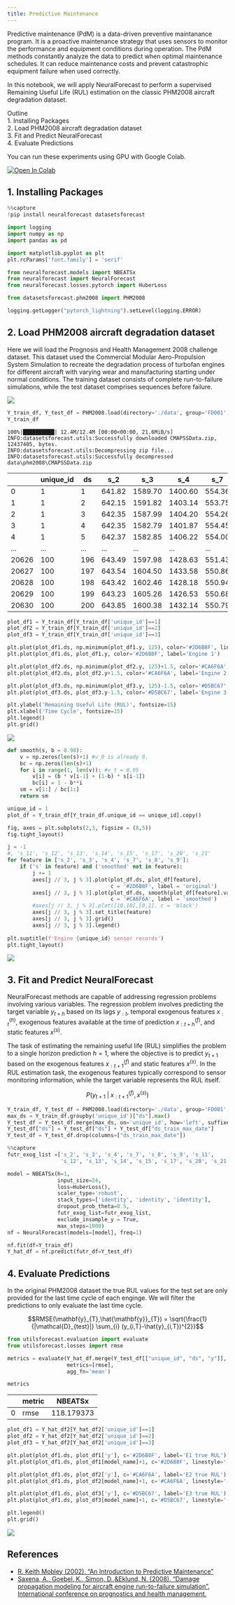 ```yaml
---
title: Predictive Maintenance
---
```


Predictive maintenance (PdM) is a data-driven preventive maintanance
program. It is a proactive maintenance strategy that uses sensors to
monitor the performance and equipment conditions during operation. The
PdM methods constantly analyze the data to predict when optimal
maintenance schedules. It can reduce maintenance costs and prevent
catastrophic equipment failure when used correctly.

In this notebook, we will apply NeuralForecast to perform a supervised
Remaining Useful Life (RUL) estimation on the classic PHM2008 aircraft
degradation dataset.

Outline<br/> 1. Installing Packages<br/> 2. Load PHM2008 aircraft
degradation dataset<br/> 3. Fit and Predict NeuralForecast<br/> 4.
Evaluate Predictions

You can run these experiments using GPU with Google Colab.

<a href="https://colab.research.google.com/github/Nixtla/neuralforecast/blob/main/nbs/examples/Predictive_Maintenance.ipynb" target="_parent"><img src="https://colab.research.google.com/assets/colab-badge.svg" alt="Open In Colab"/></a>

## 1. Installing Packages

```python
%%capture
!pip install neuralforecast datasetsforecast
```


```python
import logging
import numpy as np
import pandas as pd

import matplotlib.pyplot as plt
plt.rcParams['font.family'] = 'serif'

from neuralforecast.models import NBEATSx
from neuralforecast import NeuralForecast
from neuralforecast.losses.pytorch import HuberLoss

from datasetsforecast.phm2008 import PHM2008
```


```python
logging.getLogger("pytorch_lightning").setLevel(logging.ERROR)
```

## 2. Load PHM2008 aircraft degradation dataset

Here we will load the Prognosis and Health Management 2008 challenge
dataset. This dataset used the Commercial Modular Aero-Propulsion System
Simulation to recreate the degradation process of turbofan engines for
different aircraft with varying wear and manufacturing starting under
normal conditions. The training dataset consists of complete
run-to-failure simulations, while the test dataset comprises sequences
before failure.

![](https://github.com/Nixtla/neuralforecast/blob/main/nbs/imgs_losses/turbofan_engine.png?raw=1)

```python
Y_train_df, Y_test_df = PHM2008.load(directory='./data', group='FD001', clip_rul=False)
Y_train_df
```

``` text
100%|██████████| 12.4M/12.4M [00:00<00:00, 21.6MiB/s]
INFO:datasetsforecast.utils:Successfully downloaded CMAPSSData.zip, 12437405, bytes.
INFO:datasetsforecast.utils:Decompressing zip file...
INFO:datasetsforecast.utils:Successfully decompressed data\phm2008\CMAPSSData.zip
```

|       | unique_id | ds  | s_2    | s_3     | s_4     | s_7    | s_8     | s_9     | s_11  | s_12   | s_13    | s_14    | s_15   | s_17 | s_20  | s_21    | y   |
|-------|-----------|-----|--------|---------|---------|--------|---------|---------|-------|--------|---------|---------|--------|------|-------|---------|-----|
| 0     | 1         | 1   | 641.82 | 1589.70 | 1400.60 | 554.36 | 2388.06 | 9046.19 | 47.47 | 521.66 | 2388.02 | 8138.62 | 8.4195 | 392  | 39.06 | 23.4190 | 191 |
| 1     | 1         | 2   | 642.15 | 1591.82 | 1403.14 | 553.75 | 2388.04 | 9044.07 | 47.49 | 522.28 | 2388.07 | 8131.49 | 8.4318 | 392  | 39.00 | 23.4236 | 190 |
| 2     | 1         | 3   | 642.35 | 1587.99 | 1404.20 | 554.26 | 2388.08 | 9052.94 | 47.27 | 522.42 | 2388.03 | 8133.23 | 8.4178 | 390  | 38.95 | 23.3442 | 189 |
| 3     | 1         | 4   | 642.35 | 1582.79 | 1401.87 | 554.45 | 2388.11 | 9049.48 | 47.13 | 522.86 | 2388.08 | 8133.83 | 8.3682 | 392  | 38.88 | 23.3739 | 188 |
| 4     | 1         | 5   | 642.37 | 1582.85 | 1406.22 | 554.00 | 2388.06 | 9055.15 | 47.28 | 522.19 | 2388.04 | 8133.80 | 8.4294 | 393  | 38.90 | 23.4044 | 187 |
| ...   | ...       | ... | ...    | ...     | ...     | ...    | ...     | ...     | ...   | ...    | ...     | ...     | ...    | ...  | ...   | ...     | ... |
| 20626 | 100       | 196 | 643.49 | 1597.98 | 1428.63 | 551.43 | 2388.19 | 9065.52 | 48.07 | 519.49 | 2388.26 | 8137.60 | 8.4956 | 397  | 38.49 | 22.9735 | 4   |
| 20627 | 100       | 197 | 643.54 | 1604.50 | 1433.58 | 550.86 | 2388.23 | 9065.11 | 48.04 | 519.68 | 2388.22 | 8136.50 | 8.5139 | 395  | 38.30 | 23.1594 | 3   |
| 20628 | 100       | 198 | 643.42 | 1602.46 | 1428.18 | 550.94 | 2388.24 | 9065.90 | 48.09 | 520.01 | 2388.24 | 8141.05 | 8.5646 | 398  | 38.44 | 22.9333 | 2   |
| 20629 | 100       | 199 | 643.23 | 1605.26 | 1426.53 | 550.68 | 2388.25 | 9073.72 | 48.39 | 519.67 | 2388.23 | 8139.29 | 8.5389 | 395  | 38.29 | 23.0640 | 1   |
| 20630 | 100       | 200 | 643.85 | 1600.38 | 1432.14 | 550.79 | 2388.26 | 9061.48 | 48.20 | 519.30 | 2388.26 | 8137.33 | 8.5036 | 396  | 38.37 | 23.0522 | 0   |

```python
plot_df1 = Y_train_df[Y_train_df['unique_id']==1]
plot_df2 = Y_train_df[Y_train_df['unique_id']==2]
plot_df3 = Y_train_df[Y_train_df['unique_id']==3]

plt.plot(plot_df1.ds, np.minimum(plot_df1.y, 125), color='#2D6B8F', linestyle='--')
plt.plot(plot_df1.ds, plot_df1.y, color='#2D6B8F', label='Engine 1')

plt.plot(plot_df2.ds, np.minimum(plot_df2.y, 125)+1.5, color='#CA6F6A', linestyle='--')
plt.plot(plot_df2.ds, plot_df2.y+1.5, color='#CA6F6A', label='Engine 2')

plt.plot(plot_df3.ds, np.minimum(plot_df3.y, 125)-1.5, color='#D5BC67', linestyle='--')
plt.plot(plot_df3.ds, plot_df3.y-1.5, color='#D5BC67', label='Engine 3')

plt.ylabel('Remaining Useful Life (RUL)', fontsize=15)
plt.xlabel('Time Cycle', fontsize=15)
plt.legend()
plt.grid()
```

![](predictive_maintenance_files/figure-markdown_strict/cell-6-output-1.png)

```python
def smooth(s, b = 0.98):
    v = np.zeros(len(s)+1) #v_0 is already 0.
    bc = np.zeros(len(s)+1)
    for i in range(1, len(v)): #v_t = 0.95
        v[i] = (b * v[i-1] + (1-b) * s[i-1]) 
        bc[i] = 1 - b**i
    sm = v[1:] / bc[1:]
    return sm

unique_id = 1
plot_df = Y_train_df[Y_train_df.unique_id == unique_id].copy()

fig, axes = plt.subplots(2,3, figsize = (8,5))
fig.tight_layout()

j = -1
#, 's_11', 's_12', 's_13', 's_14', 's_15', 's_17', 's_20', 's_21'
for feature in ['s_2', 's_3', 's_4', 's_7', 's_8', 's_9']:
    if ('s' in feature) and ('smoothed' not in feature):
        j += 1
        axes[j // 3, j % 3].plot(plot_df.ds, plot_df[feature], 
                                 c = '#2D6B8F', label = 'original')
        axes[j // 3, j % 3].plot(plot_df.ds, smooth(plot_df[feature].values), 
                                 c = '#CA6F6A', label = 'smoothed')
        #axes[j // 3, j % 3].plot([10,10],[0,1], c = 'black')
        axes[j // 3, j % 3].set_title(feature)
        axes[j // 3, j % 3].grid()
        axes[j // 3, j % 3].legend()
        
plt.suptitle(f'Engine {unique_id} sensor records')
plt.tight_layout()
```

![](predictive_maintenance_files/figure-markdown_strict/cell-7-output-1.png)

## 3. Fit and Predict NeuralForecast

NeuralForecast methods are capable of addressing regression problems
involving various variables. The regression problem involves predicting
the target variable $y_{t+h}$ based on its lags $y_{:t}$, temporal
exogenous features $x^{(h)}_{:t}$, exogenous features available at the
time of prediction $x^{(f)}_{:t+h}$, and static features $x^{(s)}$.

The task of estimating the remaining useful life (RUL) simplifies the
problem to a single horizon prediction $h=1$, where the objective is to
predict $y_{t+1}$ based on the exogenous features $x^{(f)}_{:t+1}$ and
static features $x^{(s)}$. In the RUL estimation task, the exogenous
features typically correspond to sensor monitoring information, while
the target variable represents the RUL itself.

$$P(y_{t+1}\;|\;x^{(f)}_{:t+1},x^{(s)})$$

```python
Y_train_df, Y_test_df = PHM2008.load(directory='./data', group='FD001', clip_rul=True)
max_ds = Y_train_df.groupby('unique_id')["ds"].max()
Y_test_df = Y_test_df.merge(max_ds, on='unique_id', how='left', suffixes=('', '_train_max_date'))
Y_test_df["ds"] = Y_test_df["ds"] + Y_test_df["ds_train_max_date"]
Y_test_df = Y_test_df.drop(columns=["ds_train_max_date"])
```


```python
%%capture
futr_exog_list =['s_2', 's_3', 's_4', 's_7', 's_8', 's_9', 's_11',
                 's_12', 's_13', 's_14', 's_15', 's_17', 's_20', 's_21']

model = NBEATSx(h=1, 
                input_size=24,
                loss=HuberLoss(),
                scaler_type='robust',
                stack_types=['identity', 'identity', 'identity'],
                dropout_prob_theta=0.5,
                futr_exog_list=futr_exog_list,
                exclude_insample_y = True,
                max_steps=1000)
nf = NeuralForecast(models=[model], freq=1)

nf.fit(df=Y_train_df)
Y_hat_df = nf.predict(futr_df=Y_test_df)
```

## 4. Evaluate Predictions

In the original PHM2008 dataset the true RUL values for the test set are
only provided for the last time cycle of each enginge. We will filter
the predictions to only evaluate the last time cycle.

$$RMSE(\mathbf{y}_{T},\hat{\mathbf{y}}_{T}) = \sqrt{\frac{1}{|\mathcal{D}_{test}|} \sum_{i} (y_{i,T}-\hat{y}_{i,T})^{2}}$$

```python
from utilsforecast.evaluation import evaluate
from utilsforecast.losses import rmse
```


```python
metrics = evaluate(Y_hat_df.merge(Y_test_df[["unique_id", "ds", "y"]], on=['unique_id', 'ds']),
                   metrics=[rmse],
                   agg_fn='mean')

metrics
```

|     | metric | NBEATSx    |
|-----|--------|------------|
| 0   | rmse   | 118.179373 |

```python
plot_df1 = Y_hat_df2[Y_hat_df2['unique_id']==1]
plot_df2 = Y_hat_df2[Y_hat_df2['unique_id']==2]
plot_df3 = Y_hat_df2[Y_hat_df2['unique_id']==3]

plt.plot(plot_df1.ds, plot_df1['y'], c='#2D6B8F', label='E1 true RUL')
plt.plot(plot_df1.ds, plot_df1[model_name]+1, c='#2D6B8F', linestyle='--', label='E1 predicted RUL')

plt.plot(plot_df1.ds, plot_df2['y'], c='#CA6F6A', label='E2 true RUL')
plt.plot(plot_df1.ds, plot_df2[model_name]+1, c='#CA6F6A', linestyle='--', label='E2 predicted RUL')

plt.plot(plot_df1.ds, plot_df3['y'], c='#D5BC67', label='E3 true RUL')
plt.plot(plot_df1.ds, plot_df3[model_name]+1, c='#D5BC67', linestyle='--', label='E3 predicted RUL')

plt.legend()
plt.grid()
```

![](predictive_maintenance_files/figure-markdown_strict/cell-12-output-1.png)

## References

-   [R. Keith Mobley (2002). “An Introduction to Predictive
    Maintenance”](https://www.irantpm.ir/wp-content/uploads/2008/02/an-introduction-to-predictive-maintenance.pdf)<br/>
-   [Saxena, A., Goebel, K., Simon, D.,&Eklund, N. (2008). “Damage
    propagation modeling for aircraft engine run-to-failure simulation”.
    International conference on prognostics and health
    management.](https://ntrs.nasa.gov/api/citations/20090029214/downloads/20090029214.pdf)

